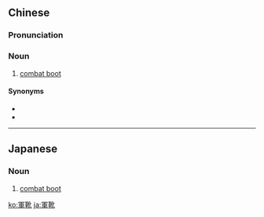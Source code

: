 {{also|军靴}}
==Chinese==
{{zh-forms|s=军靴}}

===Pronunciation===
{{zh-pron
|m=jūnxuē
|cat=n
}}

===Noun===
{{zh-noun}}

# [[combat boot]]

====Synonyms====
* {{zh-l|防雷靴}}
* {{zh-l|戰靴}}

----

==Japanese==
{{ja-kanjitab|ぐん|か|yomi=on}}

===Noun===
{{ja-noun|ぐんか}}

# [[combat boot]]

[[ko:軍靴]]
[[ja:軍靴]]